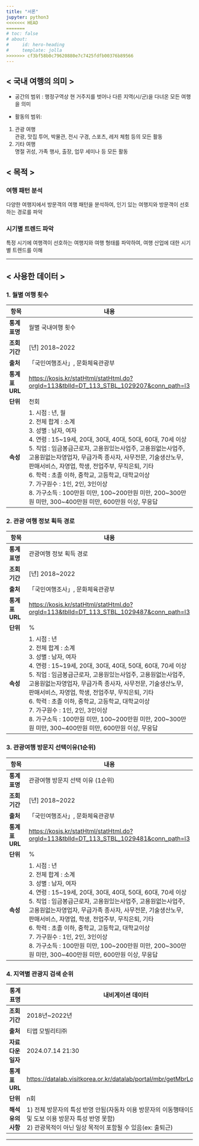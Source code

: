 ```yaml
---
title: "서론"
jupyter: python3
<<<<<<< HEAD
=======
# toc: false
# about:
#     id: hero-heading
#     template: jolla
>>>>>>> cf3bf58b0c79620880e7c7425fdfb00376b89566
---
```


## \< 국내 여행의 의미 \>

-   공간의 범위 : 행정구역상 현 거주지를 벗어나 다른 지역(시/군)을 다녀온 모든 여행을 의미

-   활동의 범위:

1.  관광 여행\
    관광, 맛집 투어, 박물관, 전시 구경, 스포츠, 레저 체험 등의 모든 활동
2.  기타 여행\
    명절 귀성, 가족 행사, 출장, 업무 세미나 등 모든 활동

## \< 목적 \>

### 여행 패턴 분석

다양한 여행지에서 방문객의 여행 패턴을 분석하여, 인기 있는 여행지와 방문객이 선호하는 경로를 파악

### 시기별 트렌드 파악

특정 시기에 여행객이 선호하는 여행지와 여행 형태를 파악하여, 여행 산업에 대한 시기별 트렌드를 이해

------------------------------------------------------------------------

## \< 사용한 데이터 \>

### 1. 월별 여행 횟수

| **항목**      | **내용**                                                                                                                                                                                                                                                                                                                                                                                                                                                                                                                            |
|---------------|---------------------------------------------------------|
| **통계표명**  | 월별 국내여행 횟수                                                                                                                                                                                                                                                                                                                                                                                                                                                                                                                  |
| **조회기간**  | \[년\] 2018\~2022                                                                                                                                                                                                                                                                                                                                                                                                                                                                                                                   |
| **출처**      | 「국민여행조사」, 문화체육관광부                                                                                                                                                                                                                                                                                                                                                                                                                                                                                                    |
| **통계표URL** | <https://kosis.kr/statHtml/statHtml.do?orgId=113&tblId=DT_113_STBL_1029207&conn_path=I3>                                                                                                                                                                                                                                                                                                                                                                                                                                            |
| **단위**      | 천회                                                                                                                                                                                                                                                                                                                                                                                                                                                                                                                                |
| **속성**      | 1\. 시점 : 년, 월 <br> 2. 전체 합계 : 소계 <br> 3. 성별 : 남자, 여자 <br> 4. 연령 : 15\~19세, 20대, 30대, 40대, 50대, 60대, 70세 이상 <br> 5. 직업 : 임금봉급근로자, 고용원있는사업주, 고용원없는사업주, 고용원없는자영업자, 무급가족 종사자, 사무전문, 기술생산노무, 판매서비스, 자영업, 학생, 전업주부, 무직은퇴, 기타 <br> 6. 학력 : 초졸 이하, 중학교, 고등학교, 대학교이상 <br> 7. 가구원수 : 1인, 2인, 3인이상 <br> 8. 가구소득 : 100만원 미만, 100\~200만원 미만, 200\~300만원 미만, 300\~400만원 미만, 600만원 이상, 무응답 |

### 2. 관광 여행 정보 획득 경로

| **항목**      | **내용**                                                                                                                                                                                                                                                                                                                                                                                                                                                                                                                        |
|---------------|---------------------------------------------------------|
| **통계표명**  | 관광여행 정보 획득 경로                                                                                                                                                                                                                                                                                                                                                                                                                                                                                                         |
| **조회기간**  | \[년\] 2018\~2022                                                                                                                                                                                                                                                                                                                                                                                                                                                                                                               |
| **출처**      | 「국민여행조사」, 문화체육관광부                                                                                                                                                                                                                                                                                                                                                                                                                                                                                                |
| **통계표URL** | <https://kosis.kr/statHtml/statHtml.do?orgId=113&tblId=DT_113_STBL_1029487&conn_path=I3>                                                                                                                                                                                                                                                                                                                                                                                                                                        |
| **단위**      | \%                                                                                                                                                                                                                                                                                                                                                                                                                                                                                                                              |
| **속성**      | 1\. 시점 : 년 <br> 2. 전체 합계 : 소계 <br> 3. 성별 : 남자, 여자 <br> 4. 연령 : 15\~19세, 20대, 30대, 40대, 50대, 60대, 70세 이상 <br> 5. 직업 : 임금봉급근로자, 고용원있는사업주, 고용원없는사업주, 고용원없는자영업자, 무급가족 종사자, 사무전문, 기술생산노무, 판매서비스, 자영업, 학생, 전업주부, 무직은퇴, 기타 <br> 6. 학력 : 초졸 이하, 중학교, 고등학교, 대학교이상 <br> 7. 가구원수 : 1인, 2인, 3인이상 <br> 8. 가구소득 : 100만원 미만, 100\~200만원 미만, 200\~300만원 미만, 300\~400만원 미만, 600만원 이상, 무응답 |

### 3. 관광여행 방문지 선택이유(1순위)
| **항목**      | **내용**                                                                                                                                                                                                                                                                                                                                                                                                                                                                                                                        |
|---------------|---------------------------------------------------------|
| **통계표명**  | 관광여행 방문지 선택 이유 (1순위)                                                                                                                                                                                                                                                                                                                                                                                                                                                                                                        |
| **조회기간**  | \[년\] 2018\~2022                                                                                                                                                                                                                                                                                                                                                                                                                                                                                                               |
| **출처**      | 「국민여행조사」, 문화체육관광부                                                                                                                                                                                                                                                                                                                                                                                                                                                                                                |
| **통계표URL** | <https://kosis.kr/statHtml/statHtml.do?orgId=113&tblId=DT_113_STBL_1029481&conn_path=I3>                                                                                                                                                                                                                                                                                                                                                                                                                                        |
| **단위**      | \%                                                                                                                                                                                                                                                                                                                                                                                                                                                                                                                              |
| **속성**      | 1\. 시점 : 년 <br> 2. 전체 합계 : 소계 <br> 3. 성별 : 남자, 여자 <br> 4. 연령 : 15\~19세, 20대, 30대, 40대, 50대, 60대, 70세 이상 <br> 5. 직업 : 임금봉급근로자, 고용원있는사업주, 고용원없는사업주, 고용원없는자영업자, 무급가족 종사자, 사무전문, 기술생산노무, 판매서비스, 자영업, 학생, 전업주부, 무직은퇴, 기타 <br> 6. 학력 : 초졸 이하, 중학교, 고등학교, 대학교이상 <br> 7. 가구원수 : 1인, 2인, 3인이상 <br> 8. 가구소득 : 100만원 미만, 100\~200만원 미만, 200\~300만원 미만, 300\~400만원 미만, 600만원 이상, 무응답 |



### 4. 지역별 관광지 검색 순위

| **통계표명**      | 내비게이션 데이터                                                                                                                                                                |
|----------------|--------------------------------------------------------|
| **조회기간**      | 2018년\~2022년                                                                                                                                                                   |
| **출처**          | 티맵 모빌리티㈜                                                                                                                                                                  |
| **자료다운일자**  | 2024.07.14 21:30                                                                                                                                                                 |
| **통계표URL**     | <https://datalab.visitkorea.or.kr/datalab/portal/mbr/getMbrLoginForm.do>                                                                                                         |
| **단위**          | n회                                                                                                                                                                              |
| **해석 유의사항** | 1\) 전체 방문자의 특성 반영 안됨(자동차 이용 방문자의 이동행태이므로 대중교통 및 도보 이용 방문자 특성 반영 못함) <br> 2) 관광목적이 아닌 일상 목적이 포함될 수 있음(ex: 출퇴근) |

------------------------------------------------------------------------
